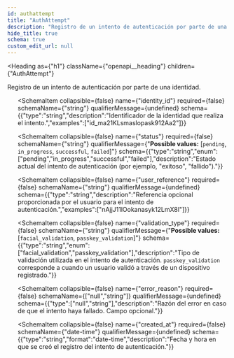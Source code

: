```yaml
---
id: authattempt
title: "AuthAttempt"
description: "Registro de un intento de autenticación por parte de una identidad."
hide_title: true
schema: true
custom_edit_url: null
---
```



<Heading
  as={"h1"}
  className={"openapi__heading"}
  children={"AuthAttempt"}
>
</Heading>



Registro de un intento de autenticación por parte de una identidad.

<ul>
  <SchemaItem
    collapsible={false}
    name={"id"}
    required={false}
    schemaName={"string"}
    qualifierMessage={undefined}
    schema={{"type":"string","description":"Identificador único del intento de autenticación.","examples":["aa_Kop19_kEe23i7hSw8QG4-a"]}}
  >
    
  </SchemaItem><SchemaItem
    collapsible={false}
    name={"identity_id"}
    required={false}
    schemaName={"string"}
    qualifierMessage={undefined}
    schema={{"type":"string","description":"Identificador de la identidad que realiza el intento.","examples":["id_ma21KLsmaslopask912Aa2"]}}
  >
    
  </SchemaItem><SchemaItem
    collapsible={false}
    name={"status"}
    required={false}
    schemaName={"string"}
    qualifierMessage={"**Possible values:** [`pending`, `in_progress`, `successful`, `failed`]"}
    schema={{"type":"string","enum":["pending","in_progress","successful","failed"],"description":"Estado actual del intento de autenticación (por ejemplo, \"exitoso\", \"fallido\")."}}
  >
    
  </SchemaItem><SchemaItem
    collapsible={false}
    name={"user_reference"}
    required={false}
    schemaName={"string"}
    qualifierMessage={undefined}
    schema={{"type":"string","description":"Referencia opcional proporcionada por el usuario para el intento de autenticación.","examples":["nAjjJ11lOokanasyk12LmX8l"]}}
  >
    
  </SchemaItem><SchemaItem
    collapsible={false}
    name={"validation_type"}
    required={false}
    schemaName={"string"}
    qualifierMessage={"**Possible values:** [`facial_validation`, `passkey_validation`]"}
    schema={{"type":"string","enum":["facial_validation","passkey_validation"],"description":"Tipo de validación utilizada en el intento de autenticación. `passkey_validation` corresponde a cuando un usuario validó a través de un dispositivo registrado."}}
  >
    
  </SchemaItem><SchemaItem
    collapsible={false}
    name={"error_reason"}
    required={false}
    schemaName={["null","string"]}
    qualifierMessage={undefined}
    schema={{"type":["null","string"],"description":"Razón del error en caso de que el intento haya fallado. Campo opcional."}}
  >
    
  </SchemaItem><SchemaItem
    collapsible={false}
    name={"created_at"}
    required={false}
    schemaName={"date-time"}
    qualifierMessage={undefined}
    schema={{"type":"string","format":"date-time","description":"Fecha y hora en que se creó el registro del intento de autenticación."}}
  >
    
  </SchemaItem>
</ul>
            